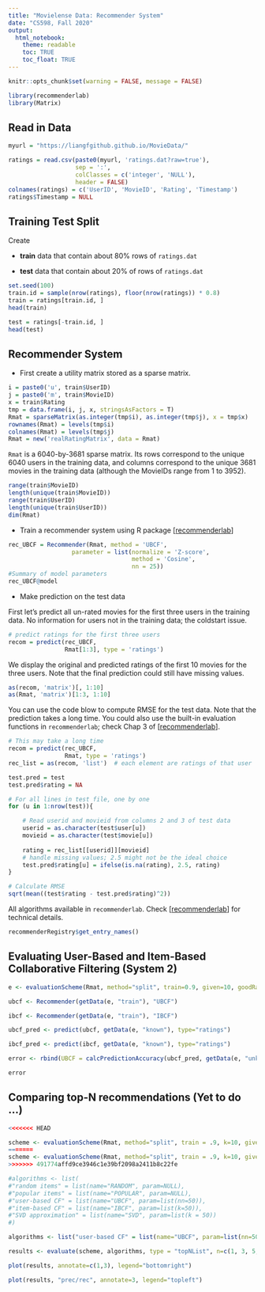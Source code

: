 ```yaml
---
title: "Movielense Data: Recommender System"
date: "CS598, Fall 2020"
output:
  html_notebook:
    theme: readable
    toc: TRUE
    toc_float: TRUE
---
```


```r
knitr::opts_chunk$set(warning = FALSE, message = FALSE)
```

```r
library(recommenderlab)
library(Matrix)
```

## Read in Data

```r
myurl = "https://liangfgithub.github.io/MovieData/"

ratings = read.csv(paste0(myurl, 'ratings.dat?raw=true'), 
                   sep = ':',
                   colClasses = c('integer', 'NULL'), 
                   header = FALSE)
colnames(ratings) = c('UserID', 'MovieID', 'Rating', 'Timestamp')
ratings$Timestamp = NULL
```


## Training Test Split

Create

* **train** data that contain about 80\% rows of `ratings.dat` 

* **test** data that contain about 20\% of rows of `ratings.dat`


```r
set.seed(100)
train.id = sample(nrow(ratings), floor(nrow(ratings)) * 0.8)
train = ratings[train.id, ]
head(train)

test = ratings[-train.id, ]
head(test)
```

## Recommender System

* First create a utility matrix stored as a sparse matrix. 

```r
i = paste0('u', train$UserID)
j = paste0('m', train$MovieID)
x = train$Rating
tmp = data.frame(i, j, x, stringsAsFactors = T)
Rmat = sparseMatrix(as.integer(tmp$i), as.integer(tmp$j), x = tmp$x)
rownames(Rmat) = levels(tmp$i)
colnames(Rmat) = levels(tmp$j)
Rmat = new('realRatingMatrix', data = Rmat)
```

`Rmat` is a 6040-by-3681 sparse matrix. Its rows correspond to the unique 6040 users in the training data, and columns correspond to the unique 3681 movies  in the training data (although the MovieIDs range from 1 to 3952). 

```r
range(train$MovieID)
length(unique(train$MovieID))
range(train$UserID)
length(unique(train$UserID))
dim(Rmat)
```


* Train a recommender system using R package [[recommenderlab](https://cran.r-project.org/web/packages/recommenderlab/vignettes/recommenderlab.pdf)]

```r
rec_UBCF = Recommender(Rmat, method = 'UBCF',
                  parameter = list(normalize = 'Z-score', 
                                   method = 'Cosine', 
                                   nn = 25))
#Summary of model parameters
rec_UBCF@model
```

* Make prediction on the test data

First let's predict all un-rated movies for the first three users in the training data. No information for users not in the training data; the coldstart issue. 

```r
# predict ratings for the first three users
recom = predict(rec_UBCF, 
                Rmat[1:3], type = 'ratings')
```

We display the original and predicted ratings of the first 10 movies for the three users. Note that the final prediction could still have missing values. 

```r
as(recom, 'matrix')[, 1:10]
as(Rmat, 'matrix')[1:3, 1:10]
```

You can use the code blow to compute RMSE for the test data. Note that the prediction   takes a long time. You could also use the built-in evaluation functions in `recommenderlab`; check Chap 3 of [[recommenderlab](https://cran.r-project.org/web/packages/recommenderlab/vignettes/recommenderlab.pdf)].

```r
# This may take a long time
recom = predict(rec_UBCF, 
                Rmat, type = 'ratings')  
rec_list = as(recom, 'list')  # each element are ratings of that user

test.pred = test
test.pred$rating = NA

# For all lines in test file, one by one
for (u in 1:nrow(test)){

    # Read userid and movieid from columns 2 and 3 of test data
    userid = as.character(test$user[u])
    movieid = as.character(test$movie[u])
    
    rating = rec_list[[userid]][movieid]
    # handle missing values; 2.5 might not be the ideal choice
    test.pred$rating[u] = ifelse(is.na(rating), 2.5, rating)
}

# Calculate RMSE
sqrt(mean((test$rating - test.pred$rating)^2)) 
```

All algorithms available in `recommenderlab`. Check  [[recommenderlab](https://cran.r-project.org/web/packages/recommenderlab/vignettes/recommenderlab.pdf)] for technical details. 

```r
recommenderRegistry$get_entry_names()
```

## Evaluating User-Based and Item-Based Collaborative Filtering (System 2)

```r

e <- evaluationScheme(Rmat, method="split", train=0.9, given=10, goodRating=3)

ubcf <- Recommender(getData(e, "train"), "UBCF")

ibcf <- Recommender(getData(e, "train"), "IBCF")

ubcf_pred <- predict(ubcf, getData(e, "known"), type="ratings")

ibcf_pred <- predict(ibcf, getData(e, "known"), type="ratings")

error <- rbind(UBCF = calcPredictionAccuracy(ubcf_pred, getData(e, "unknown")), IBCF = calcPredictionAccuracy(ibcf_pred, getData(e, "unknown")))

error

```


## Comparing top-N recommendations (Yet to do ...)


```r
<<<<<<< HEAD

scheme <- evaluationScheme(Rmat, method="split", train = .9, k=10, given=-5, goodRating=3)
=======
scheme <- evaluationScheme(Rmat, method="split", train = .9, k=10, given=-5, goodRating=5)
>>>>>>> 491774affd9ce3946c1e39bf2098a2411b8c22fe

#algorithms <- list(
#"random items" = list(name="RANDOM", param=NULL),
#"popular items" = list(name="POPULAR", param=NULL),
#"user-based CF" = list(name="UBCF", param=list(nn=50)),
#"item-based CF" = list(name="IBCF", param=list(k=50)),
#"SVD approximation" = list(name="SVD", param=list(k = 50))
#)

algorithms <- list("user-based CF" = list(name="UBCF", param=list(nn=50)),  "item-based CF" = list(name="IBCF", param=list(k=50)))

results <- evaluate(scheme, algorithms, type = "topNList", n=c(1, 3, 5, 10, 15, 20))

plot(results, annotate=c(1,3), legend="bottomright")

plot(results, "prec/rec", annotate=3, legend="topleft")

```

